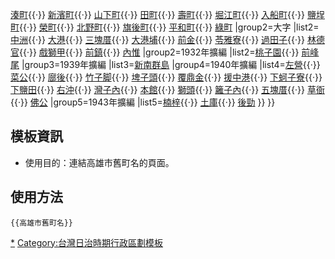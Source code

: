{{Navbox
|name=高雄市舊町名
|title=[[台灣日治時期|日治時期]][[高雄市 (州轄市)|高雄市]]的[[町]]與[[大字]]
|group1=町
|list1= [[哨船町]]{{·}} [[湊町 (高雄市)|湊町]]{{·}} [[新濱町]]{{·}} [[山下町 (高雄市)|山下町]]{{·}} [[田町 (高雄市)|田町]]{{·}} [[壽町 (高雄市)|壽町]]{{·}} [[堀江町 (高雄市)|堀江町]]{{·}} [[入船町 (高雄市)|入船町]]{{·}} [[鹽埕町]]{{·}} [[榮町 (高雄市)|榮町]]{{·}} [[北野町]]{{·}} [[旗後町]]{{·}} [[平和町]]{{·}} [[綠町 (高雄市)|綠町]]
|group2=大字
|list2=
{{Navbox subgroup
|group1=1924年初編
|list1=[[高雄 (大字)|高雄]]（於1925年改劃分為14町）{{·}} [[中洲 (高雄市)|中洲]]{{·}} [[大港 (高雄市)|大港]]{{·}} [[三塊厝 (高雄市)|三塊厝]]{{·}} [[大港埔]]{{·}} [[前金區|前金]]{{·}} [[苓雅寮]]{{·}} [[過田子]]{{·}} [[林德官]]{{·}} [[戲獅甲]]{{·}} [[前鎮 (前鎮區)|前鎮]]{{·}} [[內惟]]
|group2=1932年擴編
|list2=[[桃子園]]{{·}} [[前峰尾]]
|group3=1939年擴編
|list3=[[新南群島]]
|group4=1940年擴編
|list4=[[左營 (左營區)|左營]]{{·}} [[菜公 (高雄市)|菜公]]{{·}} [[廍後 (高雄市)|廍後]]{{·}} [[竹子腳 (高雄市左營區)|竹子脚]]{{·}} [[埤子頭 (高雄市)|埤子頭]]{{·}} [[覆鼎金]]{{·}} [[援中港]]{{·}} [[下蚵子寮]]{{·}} [[下鹽田]]{{·}} [[右昌|右沖]]{{·}} [[灣子內 (三民區)|灣子內]]{{·}} [[本館]]{{·}} [[獅頭 (高雄市)|獅頭]]{{·}} [[籬子內]]{{·}} [[五塊厝 (苓雅區)|五塊厝]]{{·}} [[草衙]]{{·}} [[佛公]]
|group5=1943年擴編
|list5=[[楠梓 (楠梓區)|楠梓]]{{·}} [[土庫 (高雄市楠梓區)|土庫]]{{·}} [[後勁]]
}}
}}<noinclude>

== 模板資訊 ==
* 使用目的：連結高雄市舊町名的頁面。

== 使用方法 ==
<pre>
{{高雄市舊町名}}
</pre>
</noinclude>
<noinclude>
[[Category:高雄市町名|*]]
[[Category:台灣日治時期行政區劃模板]]
</noinclude>